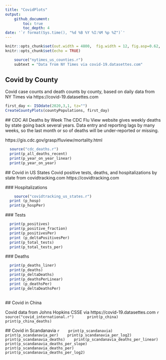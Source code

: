 ```yaml
---
title: "CovidPlots"
output: 
    github_document:
        toc: true
        toc_depth: 4
date: '`r format(Sys.time(), "%d %B %Y %I:%M %p %Z")`'
---
```



```r
knitr::opts_chunk$set(out.width = 4800,  fig.width = 12, fig.asp=0.62,  dev = 'svg') 
knitr::opts_chunk$set(echo = TRUE)
```

```r
    source("nytimes_us_counties.r")
    subtext = "Data from NY Times via covid-19.datasettes.com"

```

## Covid by County  

Covid case counts and death counts by county, based on daily data from NY Times via https://covid-19.datasettes.com
```r
first_day <- ISOdate(2020,3,1, tz="")
CreateCountyPlots(countyPopulations, first_day)

```

 
 
 ## CDC All Deaths by Week
 The CDC Flu View website gives weekly deaths by state going back several years. Data entry and reporting lags by many weeks, so the last month or so of deaths will be under-reported or missing.
 
 https://gis.cdc.gov/grasp/fluview/mortality.html
 
 ```r
   source("cdc_deaths.r")
   print(p_all_deaths_recent)
   print(p_year_on_year_linear)
   print(p_year_on_year)
 
 ```
 
 
 
 
 
 ## Covid in US States 
 Covid positive tests, deaths, and hospitalizations by state from covidtracking.com https://covidtracking.com
 
 ### Hospitalizations
 
 ```r
     source("covidtracking_us_states.r")
   print (p_hosp)
   print(p_hospPer)
 ```
 
 ### Tests
 
 ```r
     
   print(p_positives)
   print(p_positive_fraction)
   print(p_positivesPer)
   print (p_deltaPositivesPer)
   print(p_total_tests)
   print(p_total_tests_per)
 ```
 
 ### Deaths
 
 ```r
     
   print(p_deaths_liner)
   print(p_deaths)
   print(p_deltaDeaths)
   print(p_deathsPerLinear)
   print (p_deathsPer)
   print(p_deltaDeathsPer)
     
 ```
 
 
 ## Covid in China 
 
 Covid data from Johns Hopkins CSSE via https://covid-19.datasettes.com
 ```r
     source("covid_international.r")
     print(p_china)
     print(p_china_deaths)
 ```
 
 ## Covid in Scandanavia 
 ```r
   print(p_scandanavia)
   print(p_scandanavia_per)
   print(p_scandanavia_per_log2)
   print(p_scandanavia_deaths)
   print(p_scandanavia_deaths_per_linear)
   print(p_scandanavia_deaths_per_slope)
   print(p_scandanavia_deaths_per)
   print(p_scandanavia_deaths_per_log2)
```